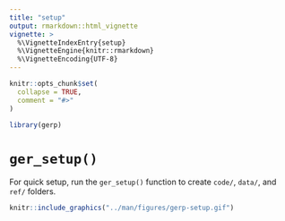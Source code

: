 ```yaml
---
title: "setup"
output: rmarkdown::html_vignette
vignette: >
  %\VignetteIndexEntry{setup}
  %\VignetteEngine{knitr::rmarkdown}
  %\VignetteEncoding{UTF-8}
---
```


```r
knitr::opts_chunk$set(
  collapse = TRUE,
  comment = "#>"
)
```

```r
library(gerp)
```

# `ger_setup()`

For quick setup, run the `ger_setup()` function to create `code/`, `data/`, and `ref/` folders.

```r
knitr::include_graphics("../man/figures/gerp-setup.gif")
```

